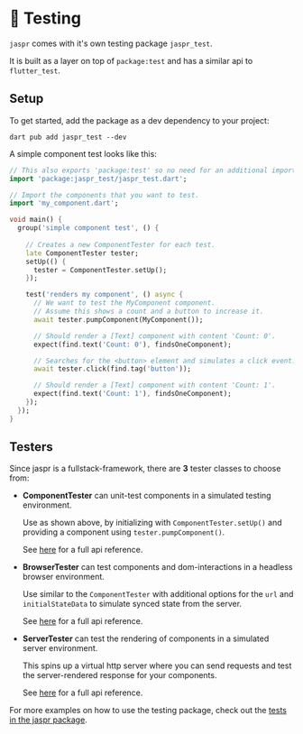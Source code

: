 # 🧪 Testing

`jaspr` comes with it's own testing package `jaspr_test`. 

It is built as a layer on top of `package:test` and has a similar api to `flutter_test`.

## Setup

To get started, add the package as a dev dependency to your project:
```shell
dart pub add jaspr_test --dev
```

A simple component test looks like this:

```dart
// This also exports 'package:test' so no need for an additional import.
import 'package:jaspr_test/jaspr_test.dart';

// Import the components that you want to test.
import 'my_component.dart';

void main() {
  group('simple component test', () {
    
    // Creates a new ComponentTester for each test.
    late ComponentTester tester;
    setUp(() {
      tester = ComponentTester.setUp();
    });

    test('renders my component', () async {
      // We want to test the MyComponent component.
      // Assume this shows a count and a button to increase it.
      await tester.pumpComponent(MyComponent());

      // Should render a [Text] component with content 'Count: 0'.
      expect(find.text('Count: 0'), findsOneComponent);

      // Searches for the <button> element and simulates a click event.
      await tester.click(find.tag('button'));

      // Should render a [Text] component with content 'Count: 1'.
      expect(find.text('Count: 1'), findsOneComponent);
    });
  });
}
```

## Testers

Since jaspr is a fullstack-framework, there are **3** tester classes to choose from:

- **ComponentTester** can unit-test components in a simulated testing environment.
  
  Use as shown above, by initializing with `ComponentTester.setUp()` and providing a component
  using `tester.pumpComponent()`.
  
  See [here](https://pub.dev/documentation/jaspr_test/latest/server_test/ComponentTester-class.html) for a full api reference.
  
- **BrowserTester** can test components and dom-interactions in a headless browser environment.
  
  Use similar to the `ComponentTester` with additional options for the `url` and `initialStateData` to
  simulate synced state from the server.
  
  See [here](https://pub.dev/documentation/jaspr_test/latest/browser_test/BrowserTester-class.html) for a full api reference.
  
- **ServerTester** can test the rendering of components in a simulated server environment.
    
  This spins up a virtual http server where you can send requests and test the server-rendered response
  for your components.
  
  See [here](https://pub.dev/documentation/jaspr_test/latest/server_test/ServerTester-class.html) for a full api reference.


For more examples on how to use the testing package, check out the [tests in the jaspr package](https://github.com/schultek/jaspr/tree/main/jaspr/test).
